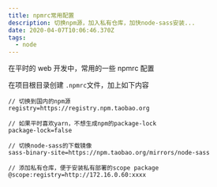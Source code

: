 ```yaml
---
title: npmrc常用配置
description: 切换npm源，加入私有仓库，加快node-sass安装...
date: 2020-04-07T10:06:46.370Z
tags:
  - node
---
```


在平时的 web 开发中，常用的一些 npmrc 配置

在项目根目录创建 `.npmrc`文件，加上如下内容

```shell
// 切换到国内的npm源
registry=https://registry.npm.taobao.org

// 如果平时喜欢yarn，不想生成npm的package-lock
package-lock=false

// 切换node-sass的下载镜像
sass-binary-site=https://npm.taobao.org/mirrors/node-sass

// 添加私有仓库，便于安装私有部署的scope package
@scope:registry=http://172.16.0.60:xxxx

```
